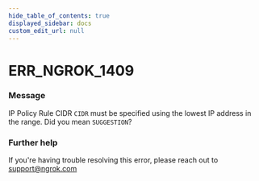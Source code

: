 ```yaml
---
hide_table_of_contents: true
displayed_sidebar: docs
custom_edit_url: null
---
```



# ERR_NGROK_1409

### Message
IP Policy Rule CIDR `CIDR` must be specified using the lowest IP address in the range. Did you mean `SUGGESTION`?

### Further help
If you're having trouble resolving this error, please reach out to [support@ngrok.com](mailto:support@ngrok.com?subject=Help%20with%20ERR_NGROK_1409)


<ErrorDetails error='err_ngrok_1409' />
